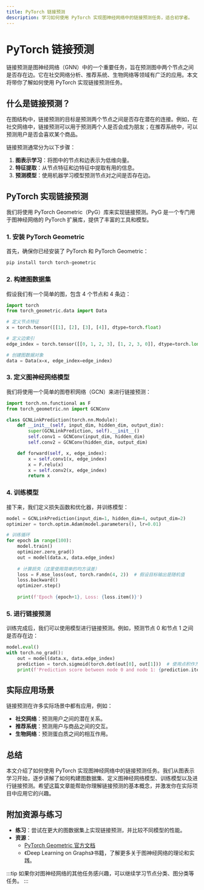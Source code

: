 ```yaml
---
title: PyTorch 链接预测
description: 学习如何使用 PyTorch 实现图神经网络中的链接预测任务，适合初学者。
---
```


# PyTorch 链接预测

链接预测是图神经网络（GNN）中的一个重要任务，旨在预测图中两个节点之间是否存在边。它在社交网络分析、推荐系统、生物网络等领域有广泛的应用。本文将带你了解如何使用 PyTorch 实现链接预测任务。

## 什么是链接预测？

在图结构中，链接预测的目标是预测两个节点之间是否存在潜在的连接。例如，在社交网络中，链接预测可以用于预测两个人是否会成为朋友；在推荐系统中，可以预测用户是否会喜欢某个商品。

链接预测通常分为以下步骤：
1. **图表示学习**：将图中的节点和边表示为低维向量。
2. **特征提取**：从节点特征和边特征中提取有用的信息。
3. **预测模型**：使用机器学习模型预测节点对之间是否存在边。

## PyTorch 实现链接预测

我们将使用 PyTorch Geometric（PyG）库来实现链接预测。PyG 是一个专门用于图神经网络的 PyTorch 扩展库，提供了丰富的工具和模型。

### 1. 安装 PyTorch Geometric

首先，确保你已经安装了 PyTorch 和 PyTorch Geometric：

```bash
pip install torch torch-geometric
```

### 2. 构建图数据集

假设我们有一个简单的图，包含 4 个节点和 4 条边：

```python
import torch
from torch_geometric.data import Data

# 定义节点特征
x = torch.tensor([[1], [2], [3], [4]], dtype=torch.float)

# 定义边索引
edge_index = torch.tensor([[0, 1, 2, 3], [1, 2, 3, 0]], dtype=torch.long)

# 创建图数据对象
data = Data(x=x, edge_index=edge_index)
```

### 3. 定义图神经网络模型

我们将使用一个简单的图卷积网络（GCN）来进行链接预测：

```python
import torch.nn.functional as F
from torch_geometric.nn import GCNConv

class GCNLinkPrediction(torch.nn.Module):
    def __init__(self, input_dim, hidden_dim, output_dim):
        super(GCNLinkPrediction, self).__init__()
        self.conv1 = GCNConv(input_dim, hidden_dim)
        self.conv2 = GCNConv(hidden_dim, output_dim)

    def forward(self, x, edge_index):
        x = self.conv1(x, edge_index)
        x = F.relu(x)
        x = self.conv2(x, edge_index)
        return x
```

### 4. 训练模型

接下来，我们定义损失函数和优化器，并训练模型：

```python
model = GCNLinkPrediction(input_dim=1, hidden_dim=4, output_dim=2)
optimizer = torch.optim.Adam(model.parameters(), lr=0.01)

# 训练循环
for epoch in range(100):
    model.train()
    optimizer.zero_grad()
    out = model(data.x, data.edge_index)
    
    # 计算损失（这里使用简单的均方误差）
    loss = F.mse_loss(out, torch.randn(4, 2))  # 假设目标输出是随机值
    loss.backward()
    optimizer.step()
    
    print(f'Epoch {epoch+1}, Loss: {loss.item()}')
```

### 5. 进行链接预测

训练完成后，我们可以使用模型进行链接预测。例如，预测节点 0 和节点 1 之间是否存在边：

```python
model.eval()
with torch.no_grad():
    out = model(data.x, data.edge_index)
    prediction = torch.sigmoid(torch.dot(out[0], out[1]))  # 使用点积作为预测分数
    print(f'Prediction score between node 0 and node 1: {prediction.item()}')
```

## 实际应用场景

链接预测在许多实际场景中都有应用，例如：
- **社交网络**：预测用户之间的潜在关系。
- **推荐系统**：预测用户与商品之间的交互。
- **生物网络**：预测蛋白质之间的相互作用。

## 总结

本文介绍了如何使用 PyTorch 实现图神经网络中的链接预测任务。我们从图表示学习开始，逐步讲解了如何构建图数据集、定义图神经网络模型、训练模型以及进行链接预测。希望这篇文章能帮助你理解链接预测的基本概念，并激发你在实际项目中应用它的兴趣。

## 附加资源与练习

- **练习**：尝试在更大的图数据集上实现链接预测，并比较不同模型的性能。
- **资源**：
  - [PyTorch Geometric 官方文档](https://pytorch-geometric.readthedocs.io/)
  - 《Deep Learning on Graphs》书籍，了解更多关于图神经网络的理论和实践。

:::tip
如果你对图神经网络的其他任务感兴趣，可以继续学习节点分类、图分类等任务。
:::
